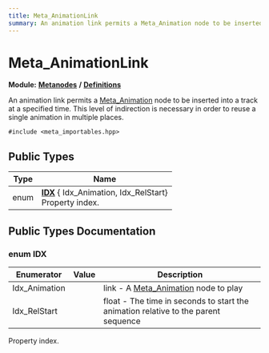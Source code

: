 ```yaml
---
title: Meta_AnimationLink
summary: An animation link permits a Meta_Animation node to be inserted into a track at a specified time. This level of indirection is necessary in order to reuse a single animation in multiple places. 
---
```


# Meta_AnimationLink

**Module:** **[Metanodes](../../modules/metanodes/index.mdx)** **/** **[Definitions](../../modules/metanodes/definitions.mdx)**

An animation link permits a [Meta_Animation](../metanodes/meta-animation.mdx) node to be inserted into a track at a specified time. This level of indirection is necessary in order to reuse a single animation in multiple places. 

`#include <meta_importables.hpp>`

## Public Types

| Type           | Name           |
| -------------- | -------------- |
| enum| **[IDX](#enum-idx)** { Idx_Animation, Idx_RelStart}<br />Property index.  |

## Public Types Documentation

### enum IDX

| Enumerator | Value | Description |
| ---------- | ----- | ----------- |
| Idx_Animation | | link - A [Meta_Animation](../metanodes/meta-animation.mdx) node to play   |
| Idx_RelStart | | float - The time in seconds to start the animation relative to the parent sequence   |

Property index. 
